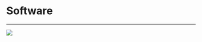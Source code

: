 <!-- classes: title -->

# Software

---

<!-- note
The promise of software is that it can change.

This is why it is called soft ware, it is malleable compared to hardware.

A great engineering team should be an amazing asset to a company, writing systems that can evolve with a business to keep delivering value.

credit: https://dev.to/quii/why-tdd-1025
😍
-->

<!-- classes: fullscreen -->


<Img src="https://source.unsplash.com/mG28olYFgHI/1600x900">
</Img>